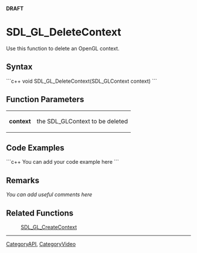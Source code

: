 <!-- pragma section-numbers off -->
<!-- pragma disable-camelcase -->
'''DRAFT'''

= SDL_GL_DeleteContext =
Use this function to delete an OpenGL context.


== Syntax ==
```c++
void SDL_GL_DeleteContext(SDL_GLContext context)
```

== Function Parameters ==
{|
|'''context'''
|the SDL_GLContext to be deleted
|}

== Code Examples ==
```c++
You can add your code example here
```

== Remarks ==
''You can add useful comments here''

== Related Functions ==
:[[SDL_GL_CreateContext]]

----
[[CategoryAPI]], [[CategoryVideo]]
